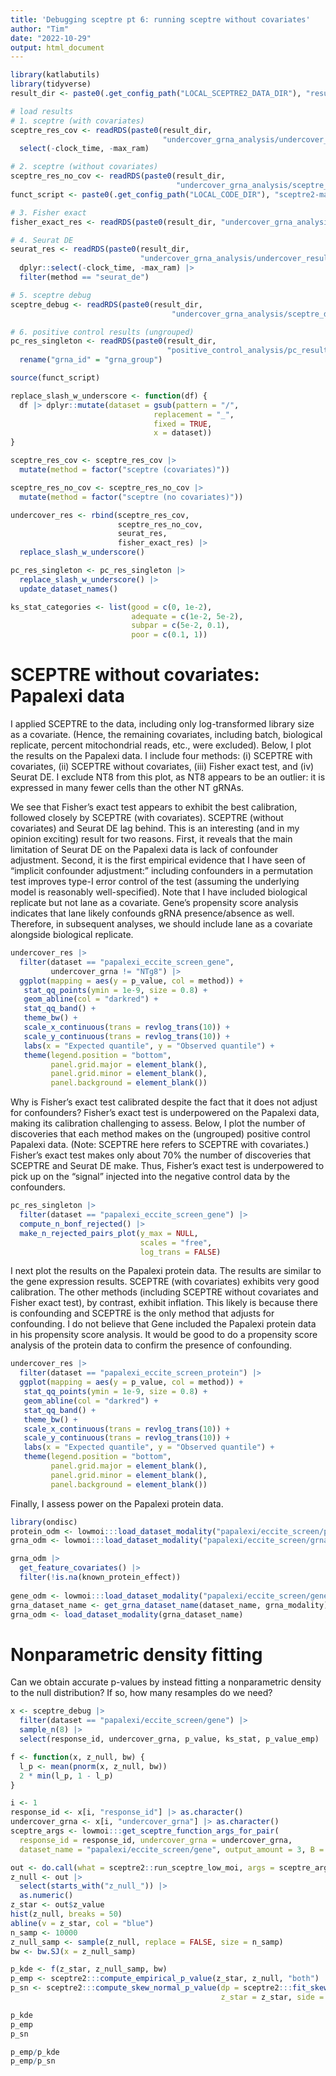 ```yaml
---
title: 'Debugging sceptre pt 6: running sceptre without covariates'
author: "Tim"
date: "2022-10-29"
output: html_document
---
```


```r
library(katlabutils)
library(tidyverse)
result_dir <- paste0(.get_config_path("LOCAL_SCEPTRE2_DATA_DIR"), "results/")

# load results
# 1. sceptre (with covariates)
sceptre_res_cov <- readRDS(paste0(result_dir,
                                  "undercover_grna_analysis/undercover_result_grp_size_1_sceptre.rds")) |>
  select(-clock_time, -max_ram)

# 2. sceptre (without covariates)
sceptre_res_no_cov <- readRDS(paste0(result_dir,
                                     "undercover_grna_analysis/sceptre_debug_no_cov.rds"))
funct_script <- paste0(.get_config_path("LOCAL_CODE_DIR"), "sceptre2-manuscript/writeups/undercover_results_eda/analyze_undercover_results_plot_functs.R")

# 3. Fisher exact
fisher_exact_res <- readRDS(paste0(result_dir, "undercover_grna_analysis/fisher_exact_1.rds"))

# 4. Seurat DE
seurat_res <- readRDS(paste0(result_dir,
                             "undercover_grna_analysis/undercover_result_grp_size_1.rds")) |>
  dplyr::select(-clock_time, -max_ram) |>
  filter(method == "seurat_de")

# 5. sceptre debug
sceptre_debug <- readRDS(paste0(result_dir,
                                    "undercover_grna_analysis/sceptre_debug.rds"))

# 6. positive control results (ungrouped)
pc_res_singleton <- readRDS(paste0(result_dir,
                                   "positive_control_analysis/pc_results_singleton.rds")) |>
  rename("grna_id" = "grna_group")

source(funct_script)
```

```r
replace_slash_w_underscore <- function(df) {
  df |> dplyr::mutate(dataset = gsub(pattern = "/",
                                replacement = "_",
                                fixed = TRUE,
                                x = dataset))
}

sceptre_res_cov <- sceptre_res_cov |>
  mutate(method = factor("sceptre (covariates)"))

sceptre_res_no_cov <- sceptre_res_no_cov |>
  mutate(method = factor("sceptre (no covariates)"))

undercover_res <- rbind(sceptre_res_cov,
                        sceptre_res_no_cov,
                        seurat_res,
                        fisher_exact_res) |>
  replace_slash_w_underscore()

pc_res_singleton <- pc_res_singleton |>
  replace_slash_w_underscore() |>
  update_dataset_names()

ks_stat_categories <- list(good = c(0, 1e-2),
                           adequate = c(1e-2, 5e-2),
                           subpar = c(5e-2, 0.1),
                           poor = c(0.1, 1))
```

# SCEPTRE without covariates: Papalexi data

I applied SCEPTRE to the data, including only log-transformed library size as a covariate. (Hence, the remaining covariates, including batch, biological replicate, percent mitochondrial reads, etc., were excluded). Below, I plot the results on the Papalexi data. I include four methods: (i) SCEPTRE with covariates, (ii) SCEPTRE without covariates, (iii) Fisher exact test, and (iv) Seurat DE. I exclude NT8 from this plot, as NT8 appears to be an outlier: it is expressed in many fewer cells than the other NT gRNAs.

We see that Fisher's exact test appears to exhibit the best calibration, followed closely by SCEPTRE (with covariates). SCEPTRE (without covariates) and Seurat DE lag behind. This is an interesting (and in my opinion exciting) result for two reasons. First, it reveals that the main limitation of Seurat DE on the Papalexi data is lack of confounder adjustment. Second, it is the first empirical evidence that I have seen of "implicit confounder adjustment:" including confounders in a permutation test improves type-I error control of the test (assuming the underlying model is reasonably well-specified). Note that I have included biological replicate but not lane as a covariate. Gene's propensity score analysis indicates that lane likely confounds gRNA presence/absence as well. Therefore, in subsequent analyses, we should include lane as a covariate alongside biological replicate.

```r
undercover_res |>
  filter(dataset == "papalexi_eccite_screen_gene",
         undercover_grna != "NTg8") |>
  ggplot(mapping = aes(y = p_value, col = method)) +
   stat_qq_points(ymin = 1e-9, size = 0.8) +
   geom_abline(col = "darkred") +
   stat_qq_band() +
   theme_bw() +
   scale_x_continuous(trans = revlog_trans(10)) +
   scale_y_continuous(trans = revlog_trans(10)) +
   labs(x = "Expected quantile", y = "Observed quantile") +
   theme(legend.position = "bottom",
         panel.grid.major = element_blank(),
         panel.grid.minor = element_blank(),
         panel.background = element_blank())
```

Why is Fisher's exact test calibrated despite the fact that it does not adjust for confounders? Fisher's exact test is underpowered on the Papalexi data, making its calibration challenging to assess. Below, I plot the number of discoveries that each method makes on the (ungrouped) positive control Papalexi data. (Note: SCEPTRE here refers to SCEPTRE with covariates.) Fisher's exact test makes only about 70\% the number of discoveries that SCEPTRE and Seurat DE make. Thus, Fisher's exact test is underpowered to pick up on the "signal" injected into the negative control data by the confounders.

```r
pc_res_singleton |>
  filter(dataset == "papalexi_eccite_screen_gene") |>
  compute_n_bonf_rejected() |>
  make_n_rejected_pairs_plot(y_max = NULL,
                             scales = "free",
                             log_trans = FALSE)
```

I next plot the results on the Papalexi protein data. The results are similar to the gene expression results. SCEPTRE (with covariates) exhibits very good calibration. The other methods (including SCEPTRE without covariates and Fisher exact test), by contrast, exhibit inflation. This likely is because there is confounding and SCEPTRE is the only method that adjusts for confounding. I do not believe that Gene included the Papalexi protein data in his propensity score analysis. It would be good to do a propensity score analysis of the protein data to confirm the presence of confounding.

```r
undercover_res |>
  filter(dataset == "papalexi_eccite_screen_protein") |>
  ggplot(mapping = aes(y = p_value, col = method)) +
   stat_qq_points(ymin = 1e-9, size = 0.8) +
   geom_abline(col = "darkred") +
   stat_qq_band() +
   theme_bw() +
   scale_x_continuous(trans = revlog_trans(10)) +
   scale_y_continuous(trans = revlog_trans(10)) +
   labs(x = "Expected quantile", y = "Observed quantile") +
   theme(legend.position = "bottom",
         panel.grid.major = element_blank(),
         panel.grid.minor = element_blank(),
         panel.background = element_blank())
```

Finally, I assess power on the Papalexi protein data.

```r
library(ondisc)
protein_odm <- lowmoi:::load_dataset_modality("papalexi/eccite_screen/protein")
grna_odm <- lowmoi:::load_dataset_modality("papalexi/eccite_screen/grna_assignment")

grna_odm |>
  get_feature_covariates() |>
  filter(!is.na(known_protein_effect))
  
gene_odm <- lowmoi:::load_dataset_modality("papalexi/eccite_screen/gene")
grna_dataset_name <- get_grna_dataset_name(dataset_name, grna_modality)
grna_odm <- load_dataset_modality(grna_dataset_name)
```



# Nonparametric density fitting

Can we obtain accurate p-values by instead fitting a nonparametric density to the null distribution? If so, how many resamples do we need?

```r
x <- sceptre_debug |>
  filter(dataset == "papalexi/eccite_screen/gene") |>
  sample_n(8) |>
  select(response_id, undercover_grna, p_value, ks_stat, p_value_emp)

f <- function(x, z_null, bw) {
  l_p <- mean(pnorm(x, z_null, bw))
  2 * min(l_p, 1 - l_p)
}

i <- 1
response_id <- x[i, "response_id"] |> as.character()
undercover_grna <- x[i, "undercover_grna"] |> as.character()
sceptre_args <- lowmoi:::get_sceptre_function_args_for_pair(
  response_id = response_id, undercover_grna = undercover_grna,
  dataset_name = "papalexi/eccite_screen/gene", output_amount = 3, B = 100000)

out <- do.call(what = sceptre2::run_sceptre_low_moi, args = sceptre_args)
z_null <- out |>
  select(starts_with("z_null_")) |>
  as.numeric()
z_star <- out$z_value
hist(z_null, breaks = 50)
abline(v = z_star, col = "blue")
n_samp <- 10000
z_null_samp <- sample(z_null, replace = FALSE, size = n_samp)
bw <- bw.SJ(x = z_null_samp)

p_kde <- f(z_star, z_null_samp, bw)
p_emp <- sceptre2:::compute_empirical_p_value(z_star, z_null, "both")
p_sn <- sceptre2:::compute_skew_normal_p_value(dp = sceptre2:::fit_skew_normal(z_null_samp)$dp,
                                               z_star = z_star, side = "both")

p_kde
p_emp
p_sn

p_emp/p_kde
p_emp/p_sn
```
